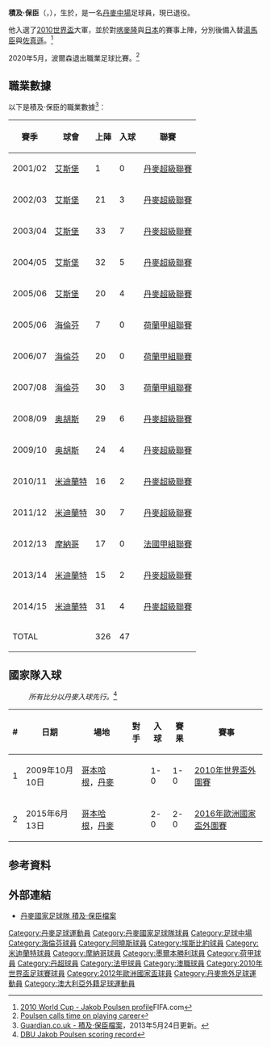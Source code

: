 {{noteTA
|G1=uefa
|T=zh-hans:雅各布·波尔森; zh-hk:積及·保臣; zh-tw:雅各布·波爾森
|1=zh-hans:波尔森; zh-hk:保臣; zh-tw:波爾森
|2=zh-hans:托马森;zh-hk:湯馬臣;zh-tw:托馬森;
|3=zh-hans:约根森;zh-hk:佐真遜;zh-tw:約根森;
|4=zh-hans:雅各布; zh-hk:積及; zh-tw:雅各布
}}
{{Infobox Football biography 2
| playername          = 積及·保臣<br>''Jakob Poulsen''
| image               = Jacob Poulsen 00573.png
| dateofbirth         = {{birth date and age|1983|7|7}}
| cityofbirth         = [[瓦德_(丹麦)|瓦德]]
| countryofbirth      = {{DEN}}
| height              = {{height|m=1.82}}
| position            = [[中場|中場]]
| currentclub         = 
| clubnumber          = 
| youthyears1         = 1997–98 |youthclubs1 = Næsbjerg RUI
| youthyears2         = 1998–02 |youthclubs2 = [[埃斯比约联合足球俱乐部|艾斯堡]]
| years1              = 2002–06 |clubs1 = {{flagicon|DEN}}[[埃斯比约fB|艾斯堡]]     |caps1 = 107  |goals1 = 19
| years2              = 2006–08 |clubs2 = {{flagicon|NED}}[[SC海倫芬|海倫芬]]      |caps2 = 57 |goals2 = 3
| years3              = 2008–10 |clubs3 = {{flagicon|DEN}}[[奥胡斯体操协会俱乐部|奥胡斯]] |caps3 = 53   |goals3 = 10
| years4              = 2010–12 |clubs4 = {{flagicon|DEN}}[[中日德蘭足球俱樂部|米迪蘭特]] |caps4 = 46   |goals4 = 9
| years5              = 2012–14 |clubs5 = {{flagicon|FRA}}[[摩纳哥足球俱乐部|摩纳哥]]     |caps5 = 17   |goals5 = 0
| years6              = 2014–19 |clubs6 = {{flagicon|DEN}}[[中日德蘭足球俱樂部|米迪蘭特]] |caps6 = 185   |goals6 = 33
| years7              = 2019–20   |clubs7 = {{flagicon|AUS}}[[墨爾本勝利|墨爾本勝利]] |caps7 = 16   |goals7 = 0
| totalcaps = 482
| totalgoals = 74
| nationalyears1      = 2002      |nationalteam1 = 丹麥U19 | nationalcaps1 = 5 |nationalgoals1 = 0
| nationalyears2      = 2002      |nationalteam2 = 丹麥U20 | nationalcaps2 = 7 |nationalgoals2 = 0
| nationalyears3      = 2001–03 |nationalteam3 = [[丹麥21歲以下國家足球隊|丹麥U21]] | nationalcaps3 = 16 |nationalgoals3 = 1
| nationalyears4      = 2004–15 |nationalteam4 = {{fb|DEN}}                       | nationalcaps4 = 35 |nationalgoals4 = 2
| pcupdate            = 
| ntupdate            = 
}}
'''積及·保臣'''（'''{{lang-da|Jakob Poulsen}}'''，{{bd|1983年|7月7日|}}），生於{{tsl|en|Varde|}}，是一名[[丹麥|丹麥]][[中場|中場]]足球員，現已退役。

他入選了[[2010年世界盃足球賽|2010世界盃]]大軍，並於對[[喀麥隆國家足球隊|喀麥隆]]與[[日本國家足球隊|日本]]的賽事上陣，分別後備入替[[容·达尔·托马森|湯馬臣]]與[[马丁·约根森|佐真遜]]。<ref>[http://www.fifa.com/worldcup/players/player=254112/profile.html 2010 World Cup - Jakob Poulsen profile]FIFA.com </ref>

2020年5月，波爾森退出職業足球比賽。<ref>[https://www.melbournevictory.com.au/news/poulsen-calls-time-playing-career Poulsen calls time on playing career]</ref>
==職業數據==
以下是積及·保臣的職業數據<ref>[http://guardian.touch-line.com/?CTID=10&CPID=14&TEID=1228&PLID=63082&pStr=Player Guardian.co.uk - 積及·保臣檔案{{en}}]，2013年5月24日更新。</ref>︰
{| class="wikitable"
|-
! 賽季 !! 球會 !! 上陣 !! 入球 !! 聯賽  
|-  
| 2001/02 || {{flagicon|Denmark}} [[埃斯比约联合足球俱乐部|艾斯堡]] || {{0}}{{0}}1 || {{0}}{{0}}0 || [[丹麥超級聯賽|丹麥超級聯賽]]
|-  
| 2002/03 || {{flagicon|Denmark}} [[埃斯比约联合足球俱乐部|艾斯堡]] || {{0}}21 || {{0}}{{0}}3 || [[丹麥超級聯賽|丹麥超級聯賽]]
|-  
| 2003/04 || {{flagicon|Denmark}} [[埃斯比约联合足球俱乐部|艾斯堡]] || {{0}}33 || {{0}}{{0}}7 || [[丹麥超級聯賽|丹麥超級聯賽]]
|-  
| 2004/05 || {{flagicon|Denmark}} [[埃斯比约联合足球俱乐部|艾斯堡]] || {{0}}32 || {{0}}{{0}}5 || [[丹麥超級聯賽|丹麥超級聯賽]]
|-  
| 2005/06 || {{flagicon|Denmark}} [[埃斯比约联合足球俱乐部|艾斯堡]] || {{0}}20 || {{0}}{{0}}4 || [[丹麥超級聯賽|丹麥超級聯賽]]
|-  
| 2005/06 || {{flagicon|Netherlands}} [[SC海倫芬|海倫芬]] || {{0}}{{0}}7 || {{0}}{{0}}0 || [[荷蘭甲組聯賽|荷蘭甲組聯賽]]
|-  
| 2006/07 || {{flagicon|Netherlands}} [[SC海倫芬|海倫芬]] || {{0}}20 || {{0}}{{0}}0 || [[荷蘭甲組聯賽|荷蘭甲組聯賽]]
|-  
| 2007/08 || {{flagicon|Netherlands}} [[SC海倫芬|海倫芬]] || {{0}}30 || {{0}}{{0}}3 || [[荷蘭甲組聯賽|荷蘭甲組聯賽]]
|-  
| 2008/09 || {{flagicon|Denmark}} [[奥胡斯体操协会俱乐部|奥胡斯]] || {{0}}29 || {{0}}{{0}}6 || [[丹麥超級聯賽|丹麥超級聯賽]]
|-  
| 2009/10 || {{flagicon|Denmark}} [[奥胡斯体操协会俱乐部|奥胡斯]] || {{0}}24 || {{0}}{{0}}4 || [[丹麥超級聯賽|丹麥超級聯賽]]
|-  
| 2010/11 || {{flagicon|Denmark}} [[中日德蘭足球俱樂部|米迪蘭特]] || {{0}}16 || {{0}}{{0}}2 || [[丹麥超級聯賽|丹麥超級聯賽]]
|-  
| 2011/12 || {{flagicon|Denmark}} [[中日德蘭足球俱樂部|米迪蘭特]] || {{0}}30 || {{0}}{{0}}7 || [[丹麥超級聯賽|丹麥超級聯賽]]
|-  
| 2012/13 || {{flagicon|France}} [[摩纳哥足球俱乐部|摩納哥]] || {{0}}17 || {{0}}{{0}}0 || [[法國甲組聯賽|法國甲組聯賽]]
|-  
| 2013/14 || {{flagicon|Denmark}} [[中日德蘭足球俱樂部|米迪蘭特]] || {{0}}15 || {{0}}{{0}}2 || [[丹麥超級聯賽|丹麥超級聯賽]]
|-  
| 2014/15 || {{flagicon|Denmark}} [[中日德蘭足球俱樂部|米迪蘭特]] || {{0}}31 || {{0}}{{0}}4 || [[丹麥超級聯賽|丹麥超級聯賽]]
|-  
! colspan=2 |TOTAL  
! 326  
! 47  
!  
|}

== 國家隊入球 ==
:''所有比分以丹麥入球先行。''<ref>[http://www.dbu.dk/landshold/landsholdsdatabasen/LBasePlayerInfo.aspx?playerid=4536&teamtypeid=330&event=4#match DBU Jakob Poulsen scoring record]</ref>
{| class="wikitable"
! # !! 日期 !! 場地 !! 對手 !! 入球 !! 賽果 !! 賽事
|-
| 1 || 2009年10月10日 || [[哥本哈根|哥本哈根]]，[[丹麥|丹麥]] || {{SWE}} || 1-0 || 1-0 || [[2010年世界盃外圍賽_(歐洲區)|2010年世界盃外圍賽]]
|-
| 2 || 2015年6月13日 || [[哥本哈根|哥本哈根]]，[[丹麥|丹麥]] || {{SRB}} || 2-0 || 2-0 || [[2016年歐洲國家盃外圍賽|2016年歐洲國家盃外圍賽]]
|}


== 参考資料 ==
{{reflist}}

== 外部連結 ==
* [http://www.dbu.dk/landshold/landsholdsdatabasen/LBasePlayerInfo.aspx?playerid=4536 丹麥國家足球隊 積及·保臣檔案]

{{Denmark Squad 2010 World Cup}}
{{2012年歐洲足球錦標賽丹麥參賽名單}}

{{DEFAULTSORT:Poulsen, Jakob}}
[[Category:丹麥足球運動員|Category:丹麥足球運動員]]
[[Category:丹麥國家足球隊球員|Category:丹麥國家足球隊球員]]
[[Category:足球中場|Category:足球中場]]
[[Category:海倫芬球員|Category:海倫芬球員]]
[[Category:阿曉斯球員|Category:阿曉斯球員]]
[[Category:埃斯比約球員|Category:埃斯比約球員]]
[[Category:米迪蘭特球員|Category:米迪蘭特球員]]
[[Category:摩納哥球員|Category:摩納哥球員]]
[[Category:墨爾本勝利球員|Category:墨爾本勝利球員]]
[[Category:荷甲球員|Category:荷甲球員]]
[[Category:丹超球員|Category:丹超球員]]
[[Category:法甲球員|Category:法甲球員]]
[[Category:澳職球員|Category:澳職球員]]
[[Category:2010年世界盃足球賽球員|Category:2010年世界盃足球賽球員]]
[[Category:2012年歐洲國家盃球員|Category:2012年歐洲國家盃球員]]
[[Category:丹麥旅外足球運動員|Category:丹麥旅外足球運動員]]
[[Category:澳大利亞外籍足球運動員|Category:澳大利亞外籍足球運動員]]